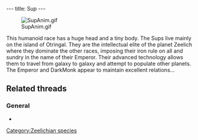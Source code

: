 ---
title: Sup
---

[[Image:SupAnim.gif|right]]

{{Quote|
Quote=Sup representative. The Sups live in the upper city of Otringal. They are the planet's intellectual elite and always hold the highest positions.|
Character=A plaque in [[Dark Monk's temple]]}}

This humanoid race has a huge head and a tiny body. The Sups live mainly on the island of Otringal. They are the intellectual elite of the planet Zeelich where they dominate the other races, imposing their iron rule on all and sundry in the name of their Emperor. Their advanced technology allows them to travel from galaxy to galaxy and attempt to populate other planets. The Emperor and DarkMonk appear to maintain excellent relations...

==Related threads==
===General===
* {{thread|id=4677|title=Sups vs. Mosquibee's!}}

{{Stub}}

[[Category:Zeelichian species]]